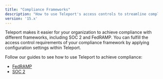 ```yaml
---
title: "Compliance Frameworks"
description: "How to use Teleport's access controls to streamline compliance without sacrificing productivity."
version: '15.x'
---
```


Teleport makes it easier for your organization to achieve compliance with
different frameworks, including SOC 2 and FedRAMP. You can fulfill the access
control requirements of your compliance framework by applying configuration
settings within Teleport.

Follow our guides to see how to use Teleport to achieve compliance:

- [FedRAMP](/access-controls/compliance-frameworks/fedramp)
- [SOC 2](/access-controls/compliance-frameworks/soc2)
